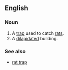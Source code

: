 ==English==
===Noun===
{{en-noun}}
# A [[trap]] used to catch [[rat]]s.
# A [[dilapidated]] building.
===See also===
*[[rat trap]]